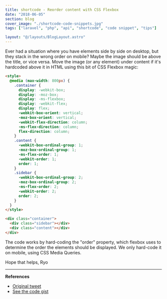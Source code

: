```yaml
---
title: shortcode - Reorder content with CSS Flexbox
date: "2018-06-05"
section: blog
cover_image: "./shortcode-code-snippets.jpg"
tags: ["laravel", "php", "api", "shortcode", "code snippet", "tips"]

layout: "@/layouts/BlogLayout.astro"
---
```


Ever had a situation where you have elements side by side on desktop, but they stack in the wrong order on mobile? Maybe the image should be above the title, or vice versa. Move the image (or any element) under content if it's hardcoded above it in HTML using this bit of CSS Flexbox magic:

```html
<style>
  @media (max-width: 800px) {
    .container {
      display: -webkit-box;
      display: -moz-box;
      display: -ms-flexbox;
      display: -webkit-flex;
      display: flex;
      -webkit-box-orient: vertical;
      -moz-box-orient: vertical;
      -webkit-flex-direction: column;
      -ms-flex-direction: column;
      flex-direction: column;
    }
    .content {
      -webkit-box-ordinal-group: 1;
      -moz-box-ordinal-group: 1;
      -ms-flex-order: 1;
      -webkit-order: 1;
      order: 1;
    }
    .sidebar {
      -webkit-box-ordinal-group: 2;
      -moz-box-ordinal-group: 2;
      -ms-flex-order: 2;
      -webkit-order: 2;
      order: 2;
    }
  }
</style>

<div class="container">
  <div class="sidebar"></div>
  <div class="content"></div>
</div>
```

The code works by hard-coding the "order" property, which flexbox uses to determine the order the elements should be displayed. We only hard-code it on mobile, using CSS Media Queries.

Hope that helps,
Ryo

---

**References**

- [Original tweet](https://twitter.com/whoisryosuke/status/1004117307411427329)
- [See the code gist](https://gist.github.com/whoisryosuke/b8b67331d115b772c4dae99fea16fe79)
